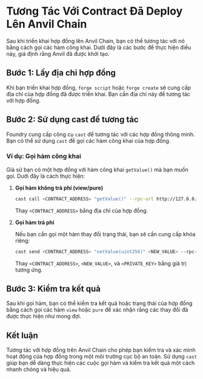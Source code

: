 # Tương Tác Với Contract Đã Deploy Lên Anvil Chain


<YouTubePlayer videoId="WJHUMiz7_jc"/>

Sau khi triển khai hợp đồng lên Anvil Chain, bạn có thể tương tác với nó bằng cách gọi các hàm công khai. Dưới đây là các bước để thực hiện điều này, giả định rằng Anvil đã được khởi tạo.

## Bước 1: Lấy địa chỉ hợp đồng

Khi bạn triển khai hợp đồng, `forge script` hoặc `forge create` sẽ cung cấp địa chỉ của hợp đồng đã được triển khai. Bạn cần địa chỉ này để tương tác với hợp đồng.

## Bước 2: Sử dụng cast để tương tác

Foundry cung cấp công cụ `cast` để tương tác với các hợp đồng thông minh. Bạn có thể sử dụng `cast` để gọi các hàm công khai của hợp đồng.

### Ví dụ: Gọi hàm công khai

Giả sử bạn có một hợp đồng với hàm công khai `getValue()` mà bạn muốn gọi. Dưới đây là cách thực hiện:

1. **Gọi hàm không trả phí (view/pure)**

   ```bash
   cast call <CONTRACT_ADDRESS> "getValue()" --rpc-url http://127.0.0.1:8545
   ```

   Thay `<CONTRACT_ADDRESS>` bằng địa chỉ của hợp đồng.

2. **Gọi hàm trả phí**

   Nếu bạn cần gọi một hàm thay đổi trạng thái, bạn sẽ cần cung cấp khóa riêng:

   ```bash
   cast send <CONTRACT_ADDRESS> "setValue(uint256)" <NEW_VALUE> --rpc-url http://127.0.0.1:8545 --private-key <PRIVATE_KEY>
   ```

   Thay `<CONTRACT_ADDRESS>`, `<NEW_VALUE>`, và `<PRIVATE_KEY>` bằng giá trị tương ứng.

## Bước 3: Kiểm tra kết quả

Sau khi gọi hàm, bạn có thể kiểm tra kết quả hoặc trạng thái của hợp đồng bằng cách gọi các hàm `view` hoặc `pure` để xác nhận rằng các thay đổi đã được thực hiện như mong đợi.

## Kết luận

Tương tác với hợp đồng trên Anvil Chain cho phép bạn kiểm tra và xác minh hoạt động của hợp đồng trong một môi trường cục bộ an toàn. Sử dụng `cast` giúp bạn dễ dàng thực hiện các cuộc gọi hàm và kiểm tra kết quả một cách nhanh chóng và hiệu quả.